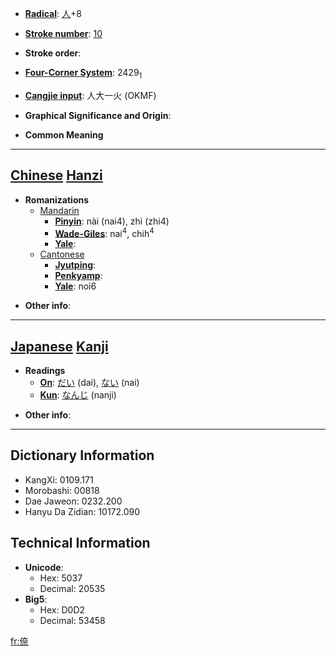 * '''[[Wiktionary:Chinese radical index| Radical]]''': [[Wiktionary:Chinese radical index 人|人]]+8

* '''[[Wiktionary:Chinese total strokes index|Stroke number]]''': [[Wiktionary:Chinese total strokes index 10|10]]

* '''Stroke order''': 

* '''[[Wiktionary:Chinese four corner index|Four-Corner System]]''': 2429<sub>1</sub>

* '''[[Wiktionary:Chinese Cangjie index|Cangjie input]]''': 人大一火 (OKMF)

* '''Graphical Significance and Origin''': 

* '''Common Meaning'''

----

== [[Chinese]] [[Hanzi]] ==

* '''Romanizations'''
** [[Mandarin]]
*** '''[[Pinyin]]''': nài (nai4), zhì (zhi4)
*** '''[[Wade-Giles]]''': nai<sup>4</sup>, chih<sup>4</sup>
*** '''[[Yale]]''': 
**[[Cantonese]]
***'''[[Jyutping]]''':
***'''[[Penkyamp]]''': 
***'''[[Yale]]''': noi6

* '''Other info''': 

----

== [[Japanese]] [[Kanji]] ==

* '''Readings'''
** '''[[On]]''': [[だい]] (dai), [[ない]] (nai)
** '''[[Kun]]''': [[なんじ]] (nanji)

* '''Other info''':  

----

== Dictionary Information ==

* KangXi: 0109.171
* Morobashi: 00818
* Dae Jaweon: 0232.200
* Hanyu Da Zidian: 10172.090

== Technical Information ==

* '''Unicode''':
** Hex: 5037
** Decimal: 20535
* '''Big5''':
** Hex: D0D2
** Decimal: 53458

[[fr:倷]]